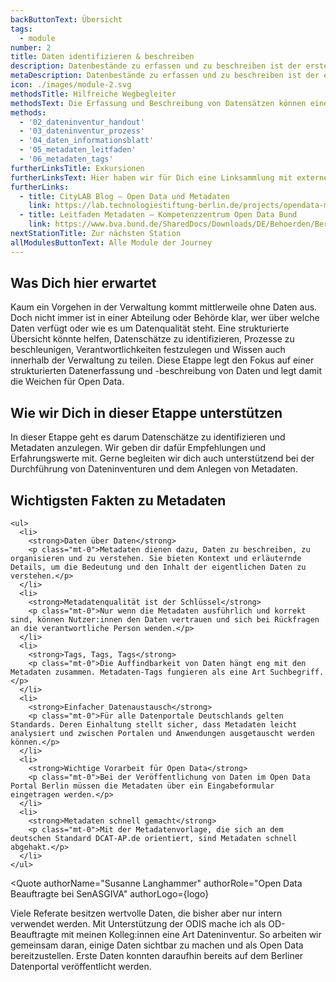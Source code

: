 ```yaml
---
backButtonText: Übersicht
tags:
  - module
number: 2
title: Daten identifizieren & beschreiben
description: Datenbestände zu erfassen und zu beschreiben ist der erste Schritt Richtung Open Data.
metaDescription: Datenbestände zu erfassen und zu beschreiben ist der erste Schritt Richtung Open Data
icon: ./images/module-2.svg
methodsTitle: Hilfreiche Wegbegleiter
methodsText: Die Erfassung und Beschreibung von Datensätzen können eine komplexe Aufgabe sein, bei der es ratsam ist, möglichst strukturiert vorzugehen. Die hier vorgestellten Hilfsmittel unterstützen dich konkret bei einer Dateninventur und dem Anlegen von Metadaten.
methods:
  - '02_dateninventur_handout' 
  - '03_dateninventur_prozess'
  - '04_daten_informationsblatt'
  - '05_metadaten_leitfaden'
  - '06_metadaten_tags'
furtherLinksTitle: Exkursionen 
furtherLinksText: Hier haben wir für Dich eine Linksammlung mit externen Ressourcen zusammengetragen. Falls Du noch tiefer ins Thema einsteigen willst – wünschen wir viel Spaß beim Stöbern!
furtherLinks:
  - title: CityLAB Blog – Open Data und Metadaten 
    link: https://lab.technologiestiftung-berlin.de/projects/opendata-metadata-dcat-ap/de/
  - title: Leitfaden Metadaten – Kompetenzzentrum Open Data Bund
    link: https://www.bva.bund.de/SharedDocs/Downloads/DE/Behoerden/Beratung/Methoden/open_data_leitfaden_metadaten.pdf?__blob=publicationFile&v=6
nextStationTitle: Zur nächsten Station
allModulesButtonText: Alle Module der Journey
---
```


## Was Dich hier erwartet

Kaum ein Vorgehen in der Verwaltung kommt mittlerweile ohne Daten aus.  Doch nicht immer ist in einer Abteilung oder Behörde klar, wer über welche Daten verfügt oder wie es um Datenqualität steht. Eine strukturierte Übersicht könnte helfen, Datenschätze zu identifizieren, Prozesse zu beschleunigen, Verantwortlichkeiten festzulegen und Wissen auch innerhalb der Verwaltung zu teilen. Diese Etappe legt den Fokus auf einer strukturierten Datenerfassung und -beschreibung von Daten und legt damit die Weichen für Open Data. 
 
## Wie wir Dich in dieser Etappe unterstützen

In dieser Etappe geht es darum Datenschätze zu identifizieren und Metadaten anzulegen. Wir geben dir dafür Empfehlungen und Erfahrungswerte mit. Gerne begleiten wir dich auch unterstützend bei der Durchführung von Dateninventuren und dem Anlegen von Metadaten. 

<TextContentSection class="bg-bg-alt px-4 sm:px-6">
    <h2>Wichtigsten Fakten zu Metadaten</h2>

    <ul>
      <li>
        <strong>Daten über Daten</strong>
        <p class="mt-0">Metadaten dienen dazu, Daten zu beschreiben, zu organisieren und zu verstehen. Sie bieten Kontext und erläuternde Details, um die Bedeutung und den Inhalt der eigentlichen Daten zu verstehen.</p>
      </li>
      <li>
        <strong>Metadatenqualität ist der Schlüssel</strong>
        <p class="mt-0">Nur wenn die Metadaten ausführlich und korrekt sind, können Nutzer:innen den Daten vertrauen und sich bei Rückfragen an die verantwortliche Person wenden.</p>
      </li>
      <li>
        <strong>Tags, Tags, Tags</strong>
        <p class="mt-0">Die Auffindbarkeit von Daten hängt eng mit den Metadaten zusammen. Metadaten-Tags fungieren als eine Art Suchbegriff.</p>
      </li>
      <li>
        <strong>Einfacher Datenaustausch</strong>
        <p class="mt-0">Für alle Datenportale Deutschlands gelten Standards. Deren Einhaltung stellt sicher, dass Metadaten leicht analysiert und zwischen Portalen und Anwendungen ausgetauscht werden können.</p>
      </li>
      <li>
        <strong>Wichtige Vorarbeit für Open Data</strong>
        <p class="mt-0">Bei der Veröffentlichung von Daten im Open Data Portal Berlin müssen die Metadaten über ein Eingabeformular eingetragen werden.</p>
      </li>
      <li>
        <strong>Metadaten schnell gemacht</strong>
        <p class="mt-0">Mit der Metadatenvorlage, die sich an dem deutschen Standard DCAT-AP.de orientiert, sind Metadaten schnell abgehakt.</p>
      </li>
    </ul>
</TextContentSection>


<Quote
  authorName="Susanne Langhammer"
  authorRole="Open Data Beauftragte bei SenASGIVA"
  authorLogo={logo}
>
  Viele Referate besitzen wertvolle Daten, die bisher aber nur intern verwendet werden. Mit Unterstützung der ODIS mache ich als OD-Beauftragte mit meinen Kolleg:innen eine Art Dateninventur. So arbeiten wir gemeinsam daran, einige Daten sichtbar zu machen und als Open Data bereitzustellen. Erste Daten konnten daraufhin bereits auf dem Berliner Datenportal veröffentlicht werden.
</Quote>
